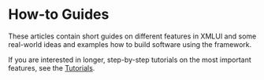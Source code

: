 # How-to Guides

These articles contain short guides on different features in XMLUI
and some real-world ideas and examples how to build software using the framework.

If you are interested in longer, step-by-step tutorials on the most important features, see the [Tutorials](../tutorials/index.mdx).
